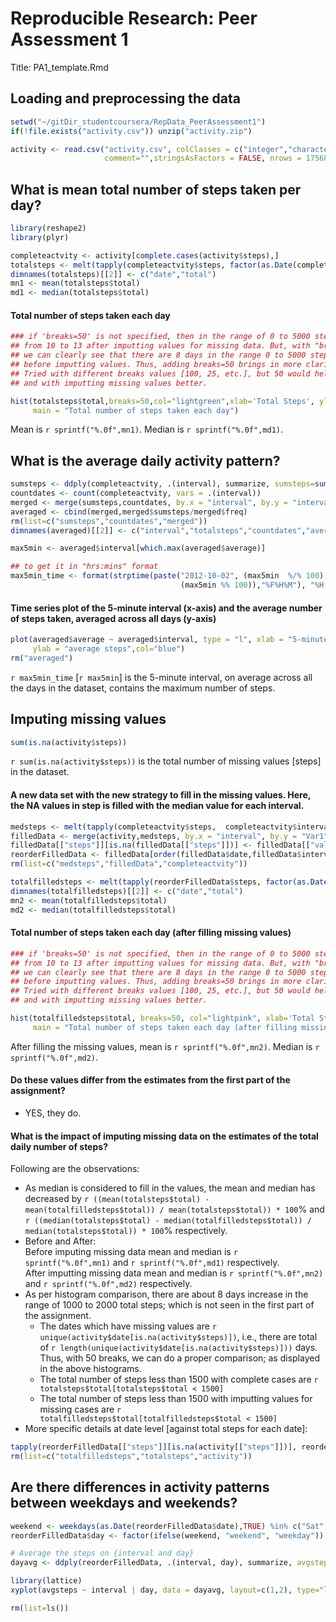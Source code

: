 # Reproducible Research: Peer Assessment 1
Title:  PA1_template.Rmd                         

## Loading and preprocessing the data
```r
setwd("~/gitDir_studentcoursera/RepData_PeerAssessment1")
if(!file.exists("activity.csv")) unzip("activity.zip")
```

```r
activity <- read.csv("activity.csv", colClasses = c("integer","character","integer"),
                     comment="",stringsAsFactors = FALSE, nrows = 17568)
```

## What is mean total number of steps taken per day?
```r
library(reshape2)
library(plyr)

completeactvity <- activity[complete.cases(activity$steps),]
totalsteps <- melt(tapply(completeactvity$steps, factor(as.Date(completeactvity$date)), sum))
dimnames(totalsteps)[[2]] <- c("date","total")
mn1 <- mean(totalsteps$total)
md1 <- median(totalsteps$total)
```

#### Total number of steps taken each day
```r
### if 'breaks=50' is not specified, then in the range of 0 to 5000 steps, there is an increase 
## from 10 to 13 after imputting values for missing data. But, with "breaks=50", 
## we can clearly see that there are 8 days in the range 0 to 5000 steps, which is not present 
## before imputting values. Thus, adding breaks=50 brings in more clarity. 
## Tried with different breaks values [100, 25, etc.], but 50 would help us to compare without NAs 
## and with imputting missing values better.

hist(totalsteps$total,breaks=50,col="lightgreen",xlab='Total Steps', ylab = "Days", 
     main = "Total number of steps taken each day")
```

Mean is `r sprintf("%.0f",mn1) `. Median is `r sprintf("%.0f",md1)`.

## What is the average daily activity pattern?
```r
sumsteps <- ddply(completeactvity, .(interval), summarize, sumsteps=sum(steps))
countdates <- count(completeactvity, vars = .(interval))
merged <- merge(sumsteps,countdates, by.x = "interval", by.y = "interval")
averaged <- cbind(merged,merged$sumsteps/merged$freq)
rm(list=c("sumsteps","countdates","merged"))
dimnames(averaged)[[2]] <- c("interval","totalsteps","countdates","average")

max5min <- averaged$interval[which.max(averaged$average)]

## to get it in "hrs:mins" format
max5min_time <- format(strptime(paste("2012-10-02", (max5min  %/% 100), 
                                      (max5min %% 100)),"%F%H%M"), "%H:%M")
```

#### Time series plot of the 5-minute interval (x-axis) and the average number of steps taken, averaged across all days (y-axis)
```r
plot(averaged$average ~ averaged$interval, type = "l", xlab = "5-minute interval",
     ylab = "average steps",col="blue")
rm("averaged")
```

`r max5min_time` [`r max5min`] is the 5-minute interval, on average across all the days in the dataset, contains the maximum number of steps.

## Imputing missing values
```r
sum(is.na(activity$steps))
```
`r sum(is.na(activity$steps))` is the total number of missing values [steps] in the dataset. 
  
#### A new data set with the new strategy to fill in the missing values. Here, the NA values in step is filled with the median value for each interval.
```r
medsteps <- melt(tapply(completeactvity$steps,  completeactvity$interval, median))
filledData <- merge(activity,medsteps, by.x = "interval", by.y = "Var1",all = TRUE)
filledData[["steps"]][is.na(filledData[["steps"]])] <- filledData[["value"]][is.na(filledData[["steps"]])]
reorderFilledData <- filledData[order(filledData$date,filledData$interval),c(2,3,1)]
rm(list=c("medsteps","filledData","completeactvity"))

totalfilledsteps <- melt(tapply(reorderFilledData$steps, factor(as.Date(reorderFilledData$date)), sum))
dimnames(totalfilledsteps)[[2]] <- c("date","total")
mn2 <- mean(totalfilledsteps$total)
md2 <- median(totalfilledsteps$total)
```

#### Total number of steps taken each day (after filling missing values)
```r
### if 'breaks=50' is not specified, then in the range of 0 to 5000 steps, there is an increase 
## from 10 to 13 after imputting values for missing data. But, with "breaks=50", 
## we can clearly see that there are 8 days in the range 0 to 5000 steps, which is not present 
## before imputting values. Thus, adding breaks=50 brings in more clarity. 
## Tried with different breaks values [100, 25, etc.], but 50 would help us to compare without NAs 
## and with imputting missing values better.

hist(totalfilledsteps$total, breaks=50, col="lightpink", xlab='Total Steps', 
     main = "Total number of steps taken each day (after filling missing values)")
```

After filling the missing values, mean is `r sprintf("%.0f",mn2) `. Median is `r sprintf("%.0f",md2)`.

#### Do these values differ from the estimates from the first part of the assignment? 
* YES, they do.  

#### What is the impact of imputing missing data on the estimates of the total daily number of steps?  
Following are the observations:   
  
* As median is considered to fill in the values, the mean and median has decreased by `r ((mean(totalsteps$total) - mean(totalfilledsteps$total)) / mean(totalsteps$total)) * 100`% and `r ((median(totalsteps$total) - median(totalfilledsteps$total)) / median(totalsteps$total)) * 100`% respectively.  
* Before and After:  
Before imputing missing data mean and median is `r sprintf("%.0f",mn1) ` and `r sprintf("%.0f",md1)` respectively.  
After imputting missing  data mean and median is `r sprintf("%.0f",mn2) ` and `r sprintf("%.0f",md2)` respectively.  
* As per histogram comparison, there are about 8 days increase in the range of 1000 to 2000 total steps; which is not seen in the first part of the assignment.  
   * The dates which have missing values are `r unique(activity$date[is.na(activity$steps)])`, i.e., there are total of `r length(unique(activity$date[is.na(activity$steps)]))` days. Thus, with 50 breaks, we can do a proper comparison; as displayed in the above histograms.  
   * The total number of steps less than 1500 with complete cases are `r totalsteps$total[totalsteps$total < 1500]`  
   * The total number of steps less than 1500 with imputting values for missing cases are `r totalfilledsteps$total[totalfilledsteps$total < 1500]` 
* More specific details at date level [against total steps for each date]:  
```r
tapply(reorderFilledData[["steps"]][is.na(activity[["steps"]])], reorderFilledData$date[is.na(activity[["steps"]])], sum)
rm(list=c("totalfilledsteps","totalsteps","activity"))
```
 
## Are there differences in activity patterns between weekdays and weekends?
```r
weekend <- weekdays(as.Date(reorderFilledData$date),TRUE) %in% c("Sat", "Sun")
reorderFilledData$day <- factor(ifelse(weekend, "weekend", "weekday"))

# Average the steps on {interval and day}
dayavg <- ddply(reorderFilledData, .(interval, day), summarize, avgsteps=mean(steps))
```
```r
library(lattice)
xyplot(avgsteps ~ interval | day, data = dayavg, layout=c(1,2), type="l", xlab="Interval", ylab="Number of steps")
```

```r
rm(list=ls())
```
